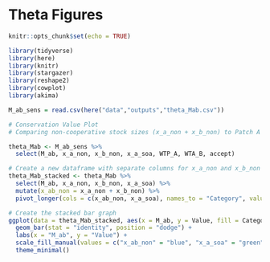 # Theta Figures

```r
knitr::opts_chunk$set(echo = TRUE)

library(tidyverse)
library(here)
library(knitr)
library(stargazer)
library(reshape2)
library(cowplot)
library(akima)
```

```r

M_ab_sens = read.csv(here("data","outputs","theta_Mab.csv")) 

```

```r

# Conservation Value Plot
# Comparing non-cooperative stock sizes (x_a_non + x_b_non) to Patch A as sole owner stock size.

theta_Mab <- M_ab_sens %>% 
  select(M_ab, x_a_non, x_b_non, x_a_soa, WTP_A, WTA_B, accept)

# Create a new dataframe with separate columns for x_a_non and x_b_non
theta_Mab_stacked <- theta_Mab %>%
  select(M_ab, x_a_non, x_b_non, x_a_soa) %>% 
  mutate(x_ab_non = x_a_non + x_b_non) %>% 
  pivot_longer(cols = c(x_ab_non, x_a_soa), names_to = "Category", values_to = "Value")

# Create the stacked bar graph
ggplot(data = theta_Mab_stacked, aes(x = M_ab, y = Value, fill = Category)) +
  geom_bar(stat = "identity", position = "dodge") +
  labs(x = "M_ab", y = "Value") +
  scale_fill_manual(values = c("x_ab_non" = "blue", "x_a_soa" = "green")) +  # Customize fill colors
  theme_minimal()

```
